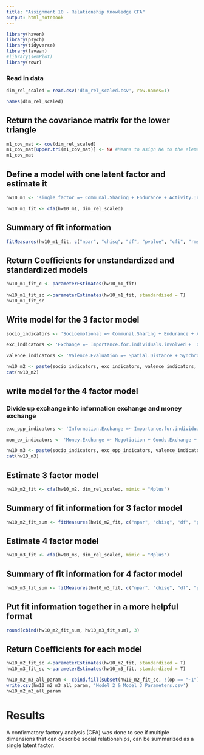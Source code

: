 ```yaml
---
title: "Assignment 10 - Relationship Knowledge CFA"
output: html_notebook
---
```



```r
library(haven)
library(psych)
library(tidyverse)
library(lavaan)
#library(semPlot)
library(rowr)
```


### Read in data
```r
dim_rel_scaled = read.csv('dim_rel_scaled.csv', row.names=1)

names(dim_rel_scaled)
```


## Return the covariance matrix for the lower triangle
```r
m1_cov_mat <- cov(dim_rel_scaled)
m1_cov_mat[upper.tri(m1_cov_mat)] <- NA #Means to asign NA to the elements above the diagonal
m1_cov_mat
```


## Define a model with one latent factor and estimate it
```r
hw10_m1 <- 'single_factor =~ Communal.Sharing + Endurance + Activity.Intensity + Activeness + Uniqueness + Attachment + Love.Expression + Mating + Expected.Reciprocity + Intimacy + Importance.for.individuals.involved +  Occupational + Strategic + Formality.and.Regulation + Spatial.Distance + Synchronicity + Conflict + Coercion + Negotiation + Goods.Exchange + Concreteness'

hw10_m1_fit <- cfa(hw10_m1, dim_rel_scaled)
```

## Summary of fit information
```r
fitMeasures(hw10_m1_fit, c("npar", "chisq", "df", "pvalue", "cfi", "rmsea", "rmsea.ci.lower", "rmsea.ci.upper", "rmsea.pvalue", "BIC", "AIC"))
```

## Return Coefficients for unstandardized and standardized models
```r
hw10_m1_fit_c <- parameterEstimates(hw10_m1_fit)
                   
hw10_m1_fit_sc <-parameterEstimates(hw10_m1_fit, standardized = T)
hw10_m1_fit_sc
```


## Write model for the 3 factor model
```r
socio_indicators <- 'Socioemotional =~ Communal.Sharing + Endurance + Activity.Intensity + Activeness + Uniqueness + Attachment + Love.Expression + Mating + Expected.Reciprocity + Intimacy'

exc_indicators <- 'Exchange =~ Importance.for.individuals.involved +  Occupational + Strategic + Formality.and.Regulation + Negotiation + Goods.Exchange + Concreteness'

valence_indicators <- 'Valence.Evaluation =~ Spatial.Distance + Synchronicity + Conflict + Coercion'

hw10_m2 <- paste(socio_indicators, exc_indicators, valence_indicators, sep = "\n")
cat(hw10_m2)
```


## write model for the 4 factor model
### Divide up exchange into information exchange and money exchange
```r
exc_opp_indicators <- 'Information.Exchange =~ Importance.for.individuals.involved +  Occupational + Strategic + Formality.and.Regulation'

mon_ex_indicators <- 'Money.Exchange =~ Negotiation + Goods.Exchange + Concreteness'

hw10_m3 <- paste(socio_indicators, exc_opp_indicators, valence_indicators, mon_ex_indicators, sep = "\n")
cat(hw10_m3)
```


## Estimate 3 factor model
```r
hw10_m2_fit <- cfa(hw10_m2, dim_rel_scaled, mimic = "Mplus")
```

## Summary of fit information for 3 factor model
```r
hw10_m2_fit_sum <- fitMeasures(hw10_m2_fit, c("npar", "chisq", "df", "pvalue", "cfi", "rmsea", "rmsea.ci.lower", "rmsea.ci.upper", "rmsea.pvalue", "BIC", "AIC"))
```

## Estimate 4 factor model
```r
hw10_m3_fit <- cfa(hw10_m3, dim_rel_scaled, mimic = "Mplus")
```

## Summary of fit information for 4 factor model
```r
hw10_m3_fit_sum <- fitMeasures(hw10_m3_fit, c("npar", "chisq", "df", "pvalue", "cfi", "rmsea", "rmsea.ci.lower", "rmsea.ci.upper", "rmsea.pvalue", "BIC", "AIC"))
```


## Put fit information together in a more helpful format
```r
round(cbind(hw10_m2_fit_sum, hw10_m3_fit_sum), 3)
```


## Return Coefficients for each model
```r
hw10_m2_fit_sc <-parameterEstimates(hw10_m2_fit, standardized = T)
hw10_m3_fit_sc <-parameterEstimates(hw10_m3_fit, standardized = T)

hw10_m2_m3_all_param <- cbind.fill(subset(hw10_m2_fit_sc, !(op == "~1"))[c(1:4,11)], subset(hw10_m3_fit_sc, !(op == "~1"))[c(1:4,11)], fill = "")
write.csv(hw10_m2_m3_all_param, 'Model 2 & Model 3 Parameters.csv')
hw10_m2_m3_all_param
```



# Results
A confirmatory factory analysis (CFA) was done to see if multiple dimensions that can describe social relationships, can be summarized as a single latent factor. 



